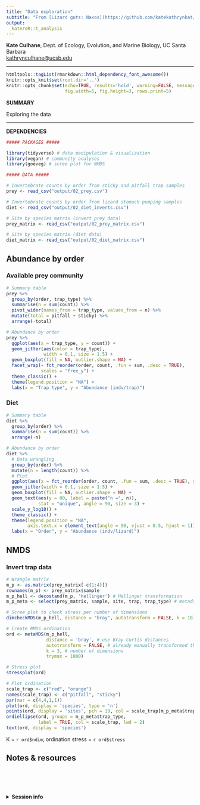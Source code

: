 ```yaml
---
title: "Data exploration"
subtitle: "From [Lizard guts: Naxos](https://github.com/katekathrynkat/lizard-guts-naxos)"
output:
  katereR::t_analysis
---
```


**Kate Culhane**, Dept. of Ecology, Evolution, and Marine Biology, UC Santa Barbara  
[kathrynculhane@ucsb.edu](kathrynculhane@ucsb.edu)
[<i class="fa fa-github"></i>](https://github.com/katekathrynkat/)
[<i class="fa fa-twitter"></i>](https://twitter.com/katekathrynkat/)

***

```r
htmltools::tagList(rmarkdown::html_dependency_font_awesome())
knitr::opts_knit$set(root.dir='..')
knitr::opts_chunk$set(echo=TRUE, results='hold', warning=FALSE, message=FALSE,
                      fig.width=5, fig.height=3, rows.print=5)
```

<div class = "summary">

**SUMMARY**

Exploring the data

</div>

***

**DEPENDENCIES**

```r

##### PACKAGES #####

library(tidyverse) # data manipulation & visualization
library(vegan) # community analyses
library(goeveg) # scree plot for NMDS

##### DATA #####

# Invertebrate counts by order from sticky and pitfall trap samples
prey <- read_csv("output/02_prey.csv")

# Invertebrate counts by order from lizard stomach pumping samples
diet <- read_csv("output/02_diet_inverts.csv")

# Site by species matrix (invert prey data)
prey_matrix <- read_csv("output/02_prey_matrix.csv")

# Site by species matrix (diet data)
diet_matrix <- read_csv("output/02_diet_matrix.csv")

```

## Abundance by order

### Available prey community

```r

# Summary table
prey %>% 
  group_by(order, trap_type) %>% 
  summarise(n = sum(count)) %>% 
  pivot_wider(names_from = trap_type, values_from = n) %>% 
  mutate(total = pitfall + sticky) %>% 
  arrange(-total)

```

```r

# Abundance by order
prey %>% 
  ggplot(aes(x = trap_type, y = count)) +
  geom_jitter(aes(color = trap_type),
              width = 0.1, size = 1.5) +
  geom_boxplot(fill = NA, outlier.shape = NA) +
  facet_wrap(~ fct_reorder(order, count, .fun = sum, .desc = TRUE),
             scales = "free_y") +
  theme_classic() +
  theme(legend.position = "NA") +
  labs(x = "Trap type", y = "Abundance (indv/trap)")

```

### Diet

```r

# Summary table
diet %>% 
  group_by(order) %>% 
  summarise(n = sum(count)) %>% 
  arrange(-n)

```

```r

# Abundance by order
diet %>% 
  # Data wrangling
  group_by(order) %>% 
  mutate(n = length(count)) %>% 
  # Plot
  ggplot(aes(x = fct_reorder(order, count, .fun = sum, .desc = TRUE), y = count)) +
  geom_jitter(width = 0.1, size = 1.5) +
  geom_boxplot(fill = NA, outlier.shape = NA) +
  geom_text(aes(y = 80, label = paste("n =", n)),
            stat = "unique", angle = 90, size = 3) +
  scale_y_log10() +
  theme_classic() +
  theme(legend.position = "NA",
        axis.text.x = element_text(angle = 90, vjust = 0.5, hjust = 1)) +
  labs(x = "Order", y = "Abundance (indv/lizard)")

```

## NMDS

### Invert trap data 

```r

# Wrangle matrix
m_p <- as.matrix(prey_matrix[-c(1:4)])
rownames(m_p) <- prey_matrix$sample
m_p_hell <- decostand(m_p, 'hellinger') # Hellinger transformation
m_p_meta <- select(prey_matrix, sample, site, trap, trap_type) # metadata

# Scree plot to check stress per number of dimensions
dimcheckMDS(m_p_hell, distance = "bray", autotransform = FALSE, k = 10)

```

```r

# Create NMDS ordination
ord <- metaMDS(m_p_hell,
               distance = 'bray', # use Bray-Curtis distances
               autotransform = FALSE, # already manually transformed the matrix
               k = 3, # number of dimensions
               trymax = 1000)

# Stress plot
stressplot(ord)

```

```r

# Plot ordination
scale_trap <- c("red", "orange")
names(scale_trap) <- c("pitfall", "sticky")
par(mar = c(4,4,1,1))
plot(ord, display = 'species', type = 'n')
points(ord, display = 'sites', pch = 19, col = scale_trap[m_p_meta$trap_type])
ordiellipse(ord, groups = m_p_meta$trap_type,
            label = TRUE, col = scale_trap, lwd = 2)
text(ord, display = 'species')

```

K = `r ord$ndim`; ordination stress = `r ord$stress`

## Notes & resources

<br>
<br>
<br>

<details><summary>**Session info**</summary>
```r
devtools::session_info()
```
</details>
